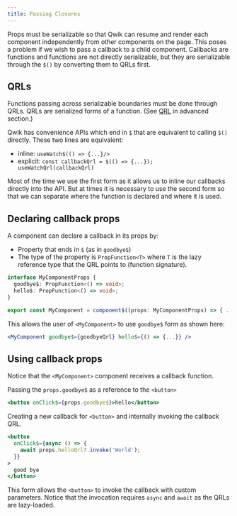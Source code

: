 ```yaml
---
title: Passing Closures
---
```


Props must be serializable so that Qwik can resume and render each component independently from other components on the page. This poses a problem if we wish to pass a callback to a child component. Callbacks are functions and functions are not directly serializable, but they are serializable through the `$()` by converting them to QRLs first.

## QRLs

Functions passing across serializable boundaries must be done through QRLs. QRLs are serialized forms of a function. (See [QRL](../../../docs/advanced/qrl/index.mdx) in advanced section.)

Qwik has convenience APIs which end in `$` that are equivalent to calling `$()` directly. These two lines are equivalent:

- inline: `useWatch$(() => {...}/>`
- explicit: `const callbackQrl = $(() => {...}); useWatchQrl(callbackQrl)`

Most of the time we use the first form as it allows us to inline our callbacks directly into the API. But at times it is necessary to use the second form so that we can separate where the function is declared and where it is used.

## Declaring callback props

A component can declare a callback in its props by:

- Property that ends in `$` (as in `goodbye$`)
- The type of the property is `PropFunction<T>` where `T` is the lazy reference type that the QRL points to (function signature).

```typescript
interface MyComponentProps {
  goodbye$: PropFunction<() => void>;
  hello$: PropFunction<() => void>;
}

export const MyComponent = component$((props: MyComponentProps) => { ... });
```

This allows the user of `<MyComponent>` to use `goodbye$` form as shown here:

```jsx
<MyComponent goodbye$={goodbyeQrl} hello$={() => {...}} />
```

## Using callback props

Notice that the `<MyComponent>` component receives a callback function.

Passing the `props.goodbye$` as a reference to the `<button>`

```jsx
<button onClick$={props.goodbye$}>hello</button>
```

Creating a new callback for `<button>` and internally invoking the callback QRL.

```jsx
<button
  onClick$={async () => {
    await props.helloQrl?.invoke('World');
  }}
>
  good bye
</button>
```

This form allows the `<button>` to invoke the callback with custom parameters. Notice that the invocation requires `async` and `await` as the QRLs are lazy-loaded.
